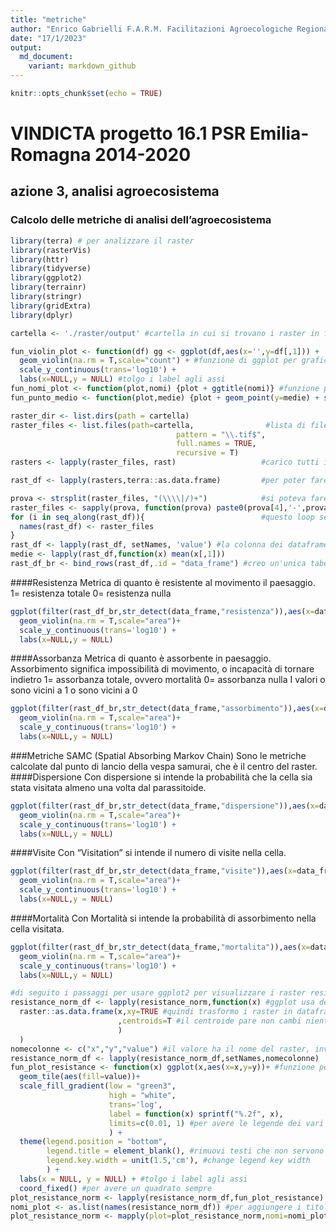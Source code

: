 ```yaml
---
title: "metriche"
author: "Enrico Gabrielli F.A.R.M. Facilitazioni Agroecologiche Regionali Mobili"
date: "17/1/2023"
output:
  md_document:
    variant: markdown_github
---
```


```r
knitr::opts_chunk$set(echo = TRUE)
```

# VINDICTA progetto 16.1 PSR Emilia-Romagna 2014-2020

## azione 3, analisi agroecosistema

### Calcolo delle metriche di analisi dell'agroecosistema

```r
library(terra) # per analizzare il raster
library(rasterVis)
library(httr)
library(tidyverse)
library(ggplot2)
library(terrainr)
library(stringr)
library(gridExtra)
library(dplyr)
```

```r
cartella <- './raster/output' #cartella in cui si trovano i raster in formato tif
```

```r
fun_violin_plot <- function(df) gg <- ggplot(df,aes(x='',y=df[,1])) +
  geom_violin(na.rm = T,scale="count") + #funzione di ggplot per grafici a violino (boxplot+density). x bisogna segnarlo
  scale_y_continuous(trans='log10') +
  labs(x=NULL,y = NULL) #tolgo i label agli assi
fun_nomi_plot <- function(plot,nomi) {plot + ggtitle(nomi)} #funzione per aggiungere il titolo ai plot già creati
fun_punto_medio <- function(plot,medie) {plot + geom_point(y=medie) + scale_y_continuous(trans='log10')}
```

```r
raster_dir <- list.dirs(path = cartella)
raster_files <- list.files(path=cartella,                #lista di file tif (nelle cartelle ci sono anche i README.md)
                                     pattern = "\\.tif$",
                                     full.names = TRUE,
                                     recursive = T)
rasters <- lapply(raster_files, rast)                   #carico tutti i raster

rast_df <- lapply(rasters,terra::as.data.frame)         #per poter fare ggplot trasformo tutto in data.frame

prova <- strsplit(raster_files, "(\\\\|/)+")            #si poteva fare anche con strestract in un solo passaggio, ma non ci sono riuscito
raster_files <- sapply(prova, function(prova) paste0(prova[4],'-',prova[5]))
for (i in seq_along(rast_df)){                          #questo loop serve solo a rinominare i dataframe nella lista, importante perché poi i plot prenderanno qui il titolo
  names(rast_df) <- raster_files
}
rast_df <- lapply(rast_df, setNames, 'value') #la colonna dei dataframe deve essere uguale
medie <- lapply(rast_df,function(x) mean(x[,1]))
rast_df_br <- bind_rows(rast_df,.id = "data_frame") #creo un'unica tabella con due colonne, una con il nome del raster, l'altra con i valori
```
####Resistenza
Metrica di quanto è resistente al movimento il paesaggio.
1= resistenza totale
0= resistenza nulla
```r
ggplot(filter(rast_df_br,str_detect(data_frame,"resistenza")),aes(x=data_frame,y=value))+
  geom_violin(na.rm = T,scale="area")+
  scale_y_continuous(trans='log10') +
  labs(x=NULL,y = NULL)
```

####Assorbanza
Metrica di quanto è assorbente in paesaggio. Assorbimento significa impossibilità di movimento, o incapacità di tornare indietro
1= assorbanza totale, ovvero mortalità
0= assorbanza nulla
I valori o sono vicini a 1 o sono vicini a 0
```r
ggplot(filter(rast_df_br,str_detect(data_frame,"assorbimento")),aes(x=data_frame,y=value))+
  geom_violin(na.rm = T,scale="area")+
  scale_y_continuous(trans='log10') +
  labs(x=NULL,y = NULL)
```
###Metriche SAMC (Spatial Absorbing Markov Chain)
Sono le metriche calcolate dal punto di lancio della vespa samurai, che è il centro del raster.
####Dispersione
Con dispersione si intende la probabilità che la cella sia stata visitata almeno una volta dal parassitoide.
```r
ggplot(filter(rast_df_br,str_detect(data_frame,"dispersione")),aes(x=data_frame,y=value))+
  geom_violin(na.rm = T,scale="area")+
  scale_y_continuous(trans='log10') +
  labs(x=NULL,y = NULL)
```
####Visite
Con "Visitation" si intende il numero di visite nella cella.
```r
ggplot(filter(rast_df_br,str_detect(data_frame,"visite")),aes(x=data_frame,y=value))+
  geom_violin(na.rm = T,scale="area")+
  scale_y_continuous(trans='log10') +
  labs(x=NULL,y = NULL)
```
####Mortalità
Con Mortalità si intende la probabilità di assorbimento nella cella visitata.
```r
ggplot(filter(rast_df_br,str_detect(data_frame,"mortalita")),aes(x=data_frame,y=value))+
  geom_violin(na.rm = T,scale="area")+
  scale_y_continuous(trans='log10') +
  labs(x=NULL,y = NULL)
```

```r
#di seguito i passaggi per usare ggplot2 per visualizzare i raster resistenza
resistance_norm_df <- lapply(resistance_norm,function(x) #ggplot usa dei dataframe
  raster::as.data.frame(x,xy=TRUE #quindi trasformo i raster in dataframe, del valore e xy (che serve per fare i tile detta anche heatmap)
                        ,centroids=T #il centroide pare non cambi niente ma mi sembrava corretto
                        )
  )
nomecolonne <- c("x","y","value") #il valore ha il nome del raster, invece voglio lo stesso x tutti i raster, ovvero "value"
resistance_norm_df <- lapply(resistance_norm_df,setNames,nomecolonne)
fun_plot_resistance <- function(x) ggplot(x,aes(x=x,y=y))+ #funzione per l'heatmap
  geom_tile(aes(fill=value))+
  scale_fill_gradient(low = "green3",
                      high = "white",
                      trans='log',
                      label = function(x) sprintf("%.2f", x),
                      limits=c(0.01, 1) #per avere le legende dei vari plot confrontabili
                      ) +
  theme(legend.position = "bottom",
        legend.title = element_blank(), #rimuovi testi che non servono come "value" in legenda
        legend.key.width = unit(1.5,'cm'), #change legend key width
        ) +
  labs(x = NULL, y = NULL) + #tolgo i label agli assi
  coord_fixed() #per avere un quadrato sempre
plot_resistance_norm <- lapply(resistance_norm_df,fun_plot_resistance)
nomi_plot <- as.list(names(resistance_norm_df)) #per aggiungere i titoli per ogni plot faccio una lista dei nomi dei raster-dataframe
plot_resistance_norm <- mapply(plot=plot_resistance_norm,nomi=nomi_plot,fun_nomi_plot,SIMPLIFY = F) #ho due liste, una dei plot e una dei nomi, applico una funzione multipla, simplify=F serve a ricreare due liste, altrimenti per ogni layer dei plot usa la funzione
```
